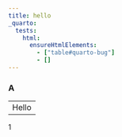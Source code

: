```yaml
---
title: hello
_quarto:
  tests:
    html:
      ensureHtmlElements:
        - ["table#quarto-bug"]
        - []
---
```


### A

```{=html}
<div>
  <table id='quarto-bug' data-quarto-disable-processing="true"><tr><td>Hello</td></tr></table>
</div>
```

1